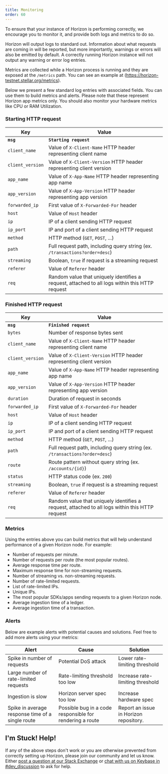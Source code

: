 ```yaml
---
title: Monitoring
order: 60
---
```



To ensure that your instance of Horizon is performing correctly, we encourage
you to monitor it, and provide both logs and metrics to do so.

Horizon will output logs to standard out. Information about what requests are
coming in will be reported, but more importantly, warnings or errors will also
be emitted by default. A correctly running Horizon instance will not output any
warning or error log entries.

Metrics are collected while a Horizon process is running and they are exposed at
the `/metrics` path. You can see an example at
(https://horizon-testnet.stellar.org/metrics).

Below we present a few standard log entries with associated fields. You can use
them to build metrics and alerts. Please note that these represent Horizon app
metrics only. You should also monitor your hardware metrics like CPU or RAM
Utilization.

### Starting HTTP request

| Key              | Value                                                                                          |
| ---------------- | ---------------------------------------------------------------------------------------------- |
| **`msg`**        | **`Starting request`**                                                                         |
| `client_name`    | Value of `X-Client-Name` HTTP header representing client name                                  |
| `client_version` | Value of `X-Client-Version` HTTP header representing client version                            |
| `app_name`       | Value of `X-App-Name` HTTP header representing app name                                        |
| `app_version`    | Value of `X-App-Version` HTTP header representing app version                                  |
| `forwarded_ip`   | First value of `X-Forwarded-For` header                                                        |
| `host`           | Value of `Host` header                                                                         |
| `ip`             | IP of a client sending HTTP request                                                            |
| `ip_port`        | IP and port of a client sending HTTP request                                                   |
| `method`         | HTTP method (`GET`, `POST`, ...)                                                               |
| `path`           | Full request path, including query string (ex. `/transactions?order=desc`)                     |
| `streaming`      | Boolean, `true` if request is a streaming request                                              |
| `referer`        | Value of `Referer` header                                                                      |
| `req`            | Random value that uniquely identifies a request, attached to all logs within this HTTP request |

### Finished HTTP request

| Key              | Value                                                                                          |
| ---------------- | ---------------------------------------------------------------------------------------------- |
| **`msg`**        | **`Finished request`**                                                                         |
| `bytes`          | Number of response bytes sent                                                                  |
| `client_name`    | Value of `X-Client-Name` HTTP header representing client name                                  |
| `client_version` | Value of `X-Client-Version` HTTP header representing client version                            |
| `app_name`       | Value of `X-App-Name` HTTP header representing app name                                        |
| `app_version`    | Value of `X-App-Version` HTTP header representing app version                                  |
| `duration`       | Duration of request in seconds                                                                 |
| `forwarded_ip`   | First value of `X-Forwarded-For` header                                                        |
| `host`           | Value of `Host` header                                                                         |
| `ip`             | IP of a client sending HTTP request                                                            |
| `ip_port`        | IP and port of a client sending HTTP request                                                   |
| `method`         | HTTP method (`GET`, `POST`, ...)                                                               |
| `path`           | Full request path, including query string (ex. `/transactions?order=desc`)                     |
| `route`          | Route pattern without query string (ex. `/accounts/{id}`)                                      |
| `status`         | HTTP status code (ex. `200`)                                                                   |
| `streaming`      | Boolean, `true` if request is a streaming request                                              |
| `referer`        | Value of `Referer` header                                                                      |
| `req`            | Random value that uniquely identifies a request, attached to all logs within this HTTP request |

### Metrics

Using the entries above you can build metrics that will help understand
performance of a given Horizon node. For example:

- Number of requests per minute.
- Number of requests per route (the most popular routes).
- Average response time per route.
- Maximum response time for non-streaming requests.
- Number of streaming vs. non-streaming requests.
- Number of rate-limited requests.
- List of rate-limited IPs.
- Unique IPs.
- The most popular SDKs/apps sending requests to a given Horizon node.
- Average ingestion time of a ledger.
- Average ingestion time of a transaction.

### Alerts

Below are example alerts with potential causes and solutions. Feel free to add
more alerts using your metrics:

| Alert                                            | Cause                                                    | Solution                               |
| ------------------------------------------------ | -------------------------------------------------------- | -------------------------------------- |
| Spike in number of requests                      | Potential DoS attack                                     | Lower rate-limiting threshold          |
| Large number of rate-limited requests            | Rate-limiting threshold too low                          | Increase rate-limiting threshold       |
| Ingestion is slow                                | Horizon server spec too low                              | Increase hardware spec                 |
| Spike in average response time of a single route | Possible bug in a code responsible for rendering a route | Report an issue in Horizon repository. |

## I'm Stuck! Help!

If any of the above steps don't work or you are otherwise prevented from
correctly setting up Horizon, please join our community and let us know. Either
[post a question at our Stack Exchange](https://stellar.stackexchange.com/) or
[chat with us on Keybase in #dev_discussion](https://keybase.io/team/stellar.public)
to ask for help.

